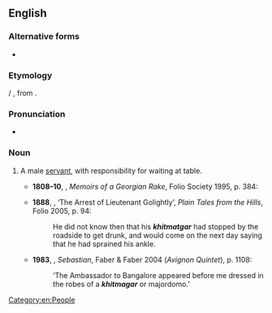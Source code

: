 ==English==

===Alternative forms===
* {{alt|en|khedmutgar|khidmatgar|khidmutgar|khitmutgar|kitmagar|khitmagar|kismutgar|kistmutgar|kitmuddar|kitmutgar|kitmutgaur}}

===Etymology===
{{bor+|en|inc-hnd}} {{m|hi|ख़िदमतगार|tr=-}} / {{m|ur|خدمتگار|tr=xidmatgār}}, from {{der|en|fa-cls|خدمتگار|tr=xidmatgār}}.

===Pronunciation===
* {{a|UK}} {{IPA|en|/ˈkɪtmətɡɑː/|/ˈkid-/}}

===Noun===
{{en-noun}}

# {{lb|en|British India|South Asia}} A male [[servant]], with responsibility for waiting at table.
#*'''1808–10''', {{w|William Hickey (memoirist)|William Hickey}}, ''Memoirs of a Georgian Rake'', Folio Society 1995, p. 384:
#*: {{quote|en|I found her closely locked in the arms of a handsome lad, one of my '''''kitmuddars''''', with the infant by her side, all three being in a deep sleep, from which I awakened the two elders.}}
#* '''1888''', {{w|Rudyard Kipling}}, ‘The Arrest of Lieutenant Golightly’, ''Plain Tales from the Hills'', Folio 2005, p. 94:
#*: He did not know then that his '''''khitmatgar''''' had stopped by the roadside to get drunk, and would come on the next day saying that he had sprained his ankle.
#* '''1983''', {{w|Lawrence Durrell}}, ''Sebastian'', Faber & Faber 2004 (''Avignon Quintet''), p. 1108:
#*: ‘The Ambassador to Bangalore appeared before me dressed in the robes of a '''''khitmagar''''' or majordomo.’

[[Category:en:People]]